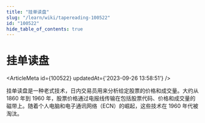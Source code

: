 ```yaml
---
title: "挂单读盘"
slug: "/learn/wiki/tapereading-100522"
id: "100522"
hide_table_of_contents: true
---
```



# 挂单读盘

<ArticleMeta id={100522} updatedAt={'2023-09-26 13:58:51'} />
<div className='border-solid border-b border-t-0 my-4 border-[var(--ifm-color-gray-300)]' />

挂单读盘是一种老式技术，日内交易员用来分析给定股票的价格和成交量。大约从 1860 年到 1960 年，股票价格通过电报线传输在包括股票代码、价格和成交量的磁带上。随着个人电脑和电子通讯网络（ECN）的崛起，这些技术在 1960 年代被淘汰。
